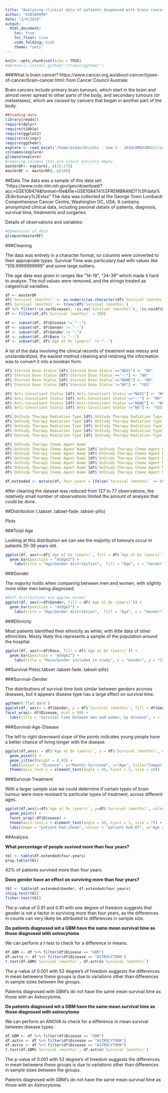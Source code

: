 ```yaml
---
title: "Analysing clinical data of patients diagnosed with brain cancer - lab report 2"
author: "430189999"
date: "2/4/2019"
output:
  html_document:
    toc: true
    toc_float: true
    code_folding: hide
    theme: "yeti"
---
```


```r
knitr::opts_chunk$set(echo = TRUE)
#devtools::install_github('cttobin/ggthemr')
```
###What is brain cancer?
https://www.cancer.org.au/about-cancer/types-of-cancer/brain-cancer.html:
from Cancer Council Australa:

Brain cancers include primary brain tumours, which start in the brain and almost never spread to other parts of the body, and secondary tumours (or metastases), which are caused by cancers that began in another part of the body.
```r
##loading data
library(readxl)
require(dplyr)
require(tibble)
require(ggplot2)
require(stringr)
require(ggthemr)
explore <- read_excel("/home/aidan/Uni/Uni - Sem 1 - 2019/AMED3002/clinical_2014-01-16.xlsx")
colnames(explore)
glimpse(explore)
#removing columns that are almost entirely empty
masterDF<- explore[,-c(15:27)]
masterDF <- masterDF[,-c(10)]
```
##Data
The data was a sample of this data set:
"https://www.ncbi.nlm.nih.gov/geo/download/?acc=GSE108474&format=file&file=GSE108474%5FREMBRANDT%5Fdata%2Edictionary%2Exlsx"
The data was collected at the George Town Lombardi Comprehensive Cancer Centre, Washington DC, USA. It contains anonymized clinical data, including pesonal details of patients, diagnosis, survival time, treatments and surgeries.

Details of observations and variables:
```r
#dimensions of data
glimpse(masterDF)
```

###Cleaning

The data was entirely in a character format, so columns were converted to their appropriate types.
Survival Time was particulary bad with values like "109.9999999999" and some large outliers.

The age data was given in ranges like "14-19", "34-39" which made it hard to analyse.
The null values were removed, and the strings treated as catgeorical variables.

```r
df <- masterDF
df$`Survival (months)` <- as.numeric(as.character(df$`Survival (months)`))
df$`Survival (months)` <- trunc(df$`Survival (months)`)
df %>% filter(!is.na(Disease), !is.na(`Survival (months)`), !is.na(df$Gender))
df <- filter(df,df$`Survival (months)` < 200)

df <- subset(df, df$Disease != "--")
df <- subset(df, df$Gender != "--")
df <- subset(df, df$Gender != "-")
df <- subset(df, df$Race != "--")
df <- subset(df, df$`Age at Dx (years)` != "--")
```
A lot of the data involving the clinical records of treatment was messy and unstandardized, the easiest method cleaning and retaining the information was to convert it into a boolean form.
```r
df$`Steroid Dose Status`[df$`Steroid Dose Status`=="NASS"] <- "NO"
df$`Steroid Dose Status`[df$`Steroid Dose Status`=="--"] <- "NO"
df$`Steroid Dose Status`[df$`Steroid Dose Status`=="NONE"] <- "NO"
df$`Steroid Dose Status`[df$`Steroid Dose Status`!="NO"] <- "YES"

df$`Anti-Convulsant Status`[df$`Anti-Convulsant Status`=="NASS"] <- "NO"
df$`Anti-Convulsant Status`[df$`Anti-Convulsant Status`=="--"] <- "NO"
df$`Anti-Convulsant Status`[df$`Anti-Convulsant Status`=="NONE"] <- "NO"
df$`Anti-Convulsant Status`[df$`Anti-Convulsant Status`!="NO"] <- "YES"

df$`OnStudy Therapy Radiation Type`[df$`OnStudy Therapy Radiation Type`=="NASS"] <- "NO"
df$`OnStudy Therapy Radiation Type`[df$`OnStudy Therapy Radiation Type`=="NONE"] <- "NO"
df$`OnStudy Therapy Radiation Type`[df$`OnStudy Therapy Radiation Type`=="--"] <- "NO"
df$`OnStudy Therapy Radiation Type`[df$`OnStudy Therapy Radiation Type`=="No"] <- "NO"
df$`OnStudy Therapy Radiation Type`[df$`OnStudy Therapy Radiation Type`!="NO"] <- "YES"

df$`OnStudy Therapy Chemo Agent Name`
df$`OnStudy Therapy Chemo Agent Name`[df$`OnStudy Therapy Chemo Agent Name`=="NASS"] <- "NO"
df$`OnStudy Therapy Chemo Agent Name`[df$`OnStudy Therapy Chemo Agent Name`=="--"] <- "NO"
df$`OnStudy Therapy Chemo Agent Name`[df$`OnStudy Therapy Chemo Agent Name`=="NONE(NONE)"] <- "NO"
df$`OnStudy Therapy Chemo Agent Name`[df$`OnStudy Therapy Chemo Agent Name`=="No(No)"] <- "NO"
df$`OnStudy Therapy Chemo Agent Name`[df$`OnStudy Therapy Chemo Agent Name`=="NO(NO)"] <- "NO"
df$`OnStudy Therapy Chemo Agent Name`[df$`OnStudy Therapy Chemo Agent Name`!="NO"] <- "YES"

df.extended <- mutate(df, four.years = ifelse(`Survival (months)` >= 48, "YES","NO"))
```

After cleaning the dataset was reduced from 127 to 77 observations, the relatively small number of observations limited the amount of analysis that could be done.

##Distribution {.tabset .tabset-fade .tabset-pills}

Plots

###Total Age

Looking at this distribution we can see the majority of tumours occur in patients 35-39 years old.

```r
ggplot(df, aes(x=df$`Age at Dx (years)`, fill = df$`Age at Dx (years)`)) +
  geom_bar(position = "dodge2") +
    labs(title = "Age/Gender distribution",  fill = "Age", x = "Gender", y = "Count")
```

###Gender

The majority holds when comparing between men and women, with slightly more older men being diagnosed.

```r
#both distrbutions are approx normal
ggplot(df, aes(x=df$Gender, fill = df$`Age at Dx (years)`)) +
  geom_bar(position = "dodge2") +
    labs(title = "Age/Gender distribtion",  fill = "Age", x = "Gender", y = "Count")
```

###Ethnicity

Most patients identified their ethnicity as white, with little data of other ethnicities. Mosty likely this represents a sample of the population around the hospital.

```r
ggplot(df, aes(x=df$Race, fill = df$`Age at Dx (years)`)) +
  geom_bar(position = "dodge2") +
    labs(title = "Race/Gender included in study", x = "Gender", y = "Count", fill = "Age")
```

##Survival Plots{.tabset .tabset-fade .tabset-pills}

###Survival-Gender

The distributions of survival time look similar between genders accross diseases, but it appears disease type has a large effect on survival time.

```r
ggthemr('flat dark')
ggplot(df, aes(x = df$Gender, y = df$`Survival (months)`, fill = df$Gender)) + geom_boxplot() +
facet_wrap(~ df$Disease, ncol = 50) +
  labs(title = "Survival time between men and women, by disease", x = "Gender", y = "Survival Time")
```

###Survival-Age-Disease

The left to right downward slope of the points indicates young people have a better chance of living longer with the disease.

```r
ggplot(df,aes(x = df$`Age at Dx (years)`, y = df$`Survival (months)`, colour = df$Disease)) +
  geom_point() +
  geom_jitter(height = 0.05) +
  labs(colour = "Disease", y="Months Survived", x="Age", title="Comparing Age and Survival by Disease type") +
  theme(axis.text.x = element_text(angle = 45, hjust = 1, size = 10))
```


###Survival-Treatment

With a larger sample size we could determine if certain types of brain tumour were more resistant to particular types of treatment, across different ages.

```r
ggplot(df,aes(x=df$`Age at Dx (years)`, y=df$`Survival (months)`, colour = df$`OnStudy Therapy Radiation Type`, shape = df$`OnStudy Therapy Chemo Agent Name`)) +
  geom_point() +
  facet_wrap(~df$Disease) +
  theme(axis.text.x = element_text(angle = 45, hjust = 1, size = 7)) +
  labs(shape = "patient had chemo", colour = "patient had RT", y="Age at diagnosis",x="Months survived" ,title = "Comparing age and survival time by treatment type, between diseases")
```

##Analysis

**What percentage of people suvived more than four years?**
```r
tbl <- table(df.extended$four.years)
prop.table(tbl)
```
42% of patients survived more than four years 

**Does gender have an effect on surviving more than four years?**
```r
tbl <- table(df.extended$Gender, df.extended$four.years)
chisq.test(tbl)
fisher.test(tbl)
```
The p-value of 0.91 and 0.81 with one degree of freedom suggests that gender is not a factor in surviving more than four years, as the differences in counts can very likely be attributed to differences in sample size.

**Do patients diagnosed wit a GBM have the same mean survival time as those diagnosed with astrocytoma**

We can perform a t-test to check for a difference in means.
```r
df.GBM <- df %>% filter(df$Disease == "GBM")
df.astro <- df %>% filter(df$Disease == "ASTROCYTOMA")
t.test(df.GBM$`Survival (months)`, df.astro$`Survival (months)`)
```
The p-value of 0.001 with 52 degree's of freedom suggests the differences in mean betweens these groups is due to variations other than differences in sample sizes between the groups.

Patients diagnosed with GBM's do not have the same mean survival time as those with an Astrocytoma.

**Do patients diagnosed wit a GBM have the same mean survival time as those diagnosed with astrocytoma**

We can perform an ANOVA  to check for a difference in mean survival between disease types.
```r
df.GBM <- df %>% filter(df$Disease == "GBM")
df.astro <- df %>% filter(df$Disease == "ASTROCYTOMA")
df.astro <- df %>% filter(df$Disease == "ASTROCYTOMA")
t.test(df.GBM$`Survival (months)`, df.astro$`Survival (months)`)
```
The p-value of 0.001 with 52 degree's of freedom suggests the differences in mean betweens these groups is due to variations other than differences in sample sizes between the groups.

Patients diagnosed with GBM's do not have the same mean survival time as those with an Astrocytoma.






